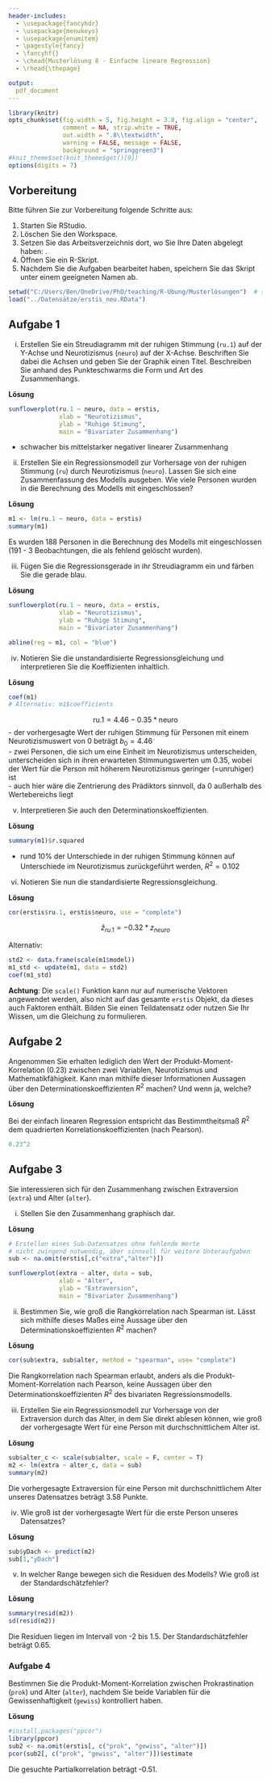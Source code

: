 ```yaml
---
header-includes:
  - \usepackage{fancyhdr}
  - \usepackage{menukeys}
  - \usepackage{enumitem}
  - \pagestyle{fancy}
  - \fancyhf{}
  - \chead{Musterlösung 8 - Einfache lineare Regression}
  - \rhead{\thepage}

output:
  pdf_document
---
```


```r
library(knitr)
opts_chunk$set(fig.width = 5, fig.height = 3.8, fig.align = "center", 
               comment = NA, strip.white = TRUE, 
               out.width = ".8\\textwidth",
               warning = FALSE, message = FALSE, 
               background = "springgreen3")
#knit_theme$set(knit_theme$get()[9])
options(digits = 7)
```

## Vorbereitung

Bitte führen Sie zur Vorbereitung folgende Schritte aus:

1.  Starten Sie RStudio.
2.  Löschen Sie den Workspace. 
3.  Setzen Sie das Arbeitsverzeichnis dort, wo Sie Ihre Daten abgelegt haben: \menu{Session > Set Working Directory > Choose Directory}.
3.  Öffnen Sie ein R-Skript.
4.  Nachdem Sie die Aufgaben bearbeitet haben, speichern Sie das Skript unter einem geeigneten Namen ab.

```r
setwd("C:/Users/Ben/OneDrive/PhD/teaching/R-Übung/Musterlösungen")  # set wd in source file location
load("../Datensätze/erstis_neu.RData")
```

## Aufgabe 1

(i) Erstellen Sie ein Streudiagramm mit der ruhigen Stimmung (`ru.1`) auf der Y-Achse und Neurotizismus (`neuro`) auf der X-Achse. Beschriften Sie dabei die Achsen und geben Sie der Graphik einen Titel. Beschreiben Sie anhand des Punkteschwarms die Form und Art des Zusammenhangs.

**Lösung**

```r
sunflowerplot(ru.1 ~ neuro, data = erstis,
              xlab = "Neurotizismus",
              ylab = "Ruhige Stimung",
              main = "Bivariater Zusammenhang")
```

- schwacher bis mittelstarker negativer linearer Zusammenhang

(ii) Erstellen Sie ein Regressionsmodell zur Vorhersage von der ruhigen Stimmung (`ru`) durch Neurotizismus (`neuro`). Lassen Sie sich eine Zusammenfassung des Modells ausgeben. Wie viele Personen wurden in die Berechnung des Modells mit eingeschlossen?

\newpage
**Lösung**

```r
m1 <- lm(ru.1 ~ neuro, data = erstis)
summary(m1)
```
Es wurden 188 Personen in die Berechnung des Modells mit eingeschlossen (191 - 3 Beobachtungen, die als fehlend gelöscht wurden).

(iii) Fügen Sie die Regressionsgerade in ihr Streudiagramm ein und färben Sie die gerade blau.

**Lösung**

```r
sunflowerplot(ru.1 ~ neuro, data = erstis,
              xlab = "Neurotizismus",
              ylab = "Ruhige Stimung",
              main = "Bivariater Zusammenhang")

abline(reg = m1, col = "blue")
```

(iv) Notieren Sie die unstandardisierte Regressionsgleichung und interpretieren Sie die Koeffizienten inhaltlich.

**Lösung**

```r
coef(m1)
# Alternativ: m1$coefficients
```

$$
\text{ru.1} = 4.46 - 0.35*\text{neuro}
$$
- der vorhergesagte Wert der ruhigen Stimmung für Personen mit einem Neurotizismuswert von 0 beträgt $b_0 = 4.46$  
- zwei Personen, die sich um eine Einheit im Neurotizismus unterscheiden, unterscheiden sich in ihren erwarteten Stimmungswerten um $0.35$, wobei der Wert für die Person mit höherem Neurotizismus geringer (=unruhiger) ist  
- auch hier wäre die Zentrierung des Prädiktors sinnvoll, da $0$ außerhalb des Wertebereichs liegt

(v) Interpretieren Sie auch den Determinationskoeffizienten.

**Lösung**

```r
summary(m1)$r.squared
```
- rund 10% der Unterschiede in der ruhigen Stimmung können auf Unterschiede im Neurotizismus zurückgeführt
werden, $R^2 = 0.102$

(vi) Notieren Sie nun die standardisierte Regressionsgleichung.

**Lösung**

```r
cor(erstis$ru.1, erstis$neuro, use = "complete")
```

$$
\hat{z}_{ru.1} = -0.32 * z_{neuro}
$$

Alternativ:
```r
std2 <- data.frame(scale(m1$model))
m1_std <- update(m1, data = std2)
coef(m1_std)
```

**Achtung**: Die `scale()` Funktion kann nur auf numerische Vektoren angewendet werden, also nicht auf das gesamte `erstis` Objekt, da dieses auch Faktoren enthält. Bilden Sie einen Teildatensatz oder nutzen Sie Ihr Wissen, um die Gleichung zu formulieren.

## Aufgabe 2

Angenommen Sie erhalten lediglich den Wert der Produkt-Moment-Korrelation ($0.23$) zwischen zwei Variablen, Neurotizismus und Mathematikfähigkeit. Kann man mithilfe dieser Informationen Aussagen über den Determinationskoeffizienten $R^2$ machen? Und wenn ja, welche?

**Lösung**

Bei der einfach linearen Regression entspricht das Bestimmtheitsmaß $R^2$ dem quadrierten Korrelationskoeffizienten (nach Pearson).

```r
0.23^2
```

## Aufgabe 3

Sie interessieren sich für den Zusammenhang zwischen Extraversion (`extra`) und Alter (`alter`).

(i) Stellen Sie den Zusammenhang graphisch dar.

**Lösung**

```r
# Erstellen eines Sub-Datensatzes ohne fehlende Werte 
# nicht zwingend notwendig, aber sinnvoll für weitere Unteraufgaben
sub <- na.omit(erstis[,c("extra","alter")]) 

sunflowerplot(extra ~ alter, data = sub,
              xlab = "Alter",
              ylab = "Extraversion",
              main = "Bivariater Zusammenhang")

```
(ii) Bestimmen Sie, wie groß die Rangkorrelation nach Spearman ist. Lässt sich mithilfe dieses Maßes eine Aussage über den Determinationskoeffizienten $R^2$ machen?

**Lösung**

```r
cor(sub$extra, sub$alter, method = "spearman", use= "complete")
```
Die Rangkorrelation nach Spearman erlaubt, anders als die Produkt-Moment-Korrelation nach Pearson, keine Aussagen über den Determinationskoeffizienten $R^2$ des bivariaten Regressionsmodells. 

(iii) Erstellen Sie ein Regressionsmodell zur Vorhersage von der Extraversion durch das Alter, in dem Sie direkt ablesen können, wie groß der vorhergesagte Wert für eine Person mit durchschnittlichem Alter ist. 

**Lösung**

```r
sub$alter_c <- scale(sub$alter, scale = F, center = T)
m2 <- lm(extra ~ alter_c, data = sub)
summary(m2)
```

Die vorhergesagte Extraversion für eine Person mit durchschnittlichem Alter unseres Datensatzes beträgt 3.58 Punkte.

(iv) Wie groß ist der vorhergesagte Wert für die erste Person unseres Datensatzes?

**Lösung**

```r
sub$yDach <- predict(m2)
sub[1,"yDach"]
```

(v) In welcher Range bewegen sich die Residuen des Modells? Wie groß ist der Standardschätzfehler?

**Lösung**

```r
summary(resid(m2))
sd(resid(m2))
```
Die Residuen liegen im Intervall von -2 bis 1.5. Der Standardschätzfehler beträgt 0.65. 

### Aufgabe 4

Bestimmen Sie die Produkt-Moment-Korrelation zwischen Prokrastination (`prok`) und Alter (`alter`), nachdem Sie beide Variablen für die Gewissenhaftigkeit (`gewiss`) kontrolliert haben.

**Lösung**

```r
#install.packages("ppcor")
library(ppcor)
sub2 <- na.omit(erstis[, c("prok", "gewiss", "alter")])
pcor(sub2[, c("prok", "gewiss", "alter")])$estimate
```

Die gesuchte Partialkorrelation beträgt -0.51.












